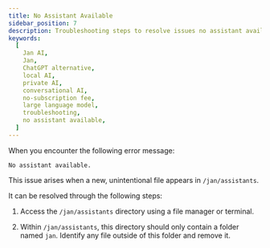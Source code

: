 ```yaml
---
title: No Assistant Available
sidebar_position: 7
description: Troubleshooting steps to resolve issues no assistant available.
keywords:
  [
    Jan AI,
    Jan,
    ChatGPT alternative,
    local AI,
    private AI,
    conversational AI,
    no-subscription fee,
    large language model,
    troubleshooting,
    no assistant available,
  ]
---
```


When you encounter the following error message:
```
No assistant available.
```

This issue arises when a new, unintentional file appears in `/jan/assistants`.

It can be resolved through the following steps:

1. Access the `/jan/assistants` directory using a file manager or terminal.

2. Within `/jan/assistants`, this directory should only contain a folder named `jan`. Identify any file outside of this folder and remove it.